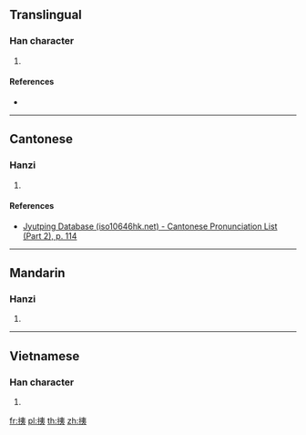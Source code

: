{{character info/new}}
==Translingual==

===Han character===
{{Han char|rn=64|rad=手|as=06|sn=9|four=|canj=QKN|ids=⿰扌夷}}

# {{defn|Han|sort=手06}}

====References====
* {{Han ref|kx=0431.160|dkj=12073|hdz=31868.100|uh=6317|ud=25367}}

----

==Cantonese==

===Hanzi===
{{yue-hanzi|jyut=[[kyut3]]|y=kyut3}}

# {{defn|lang=yue|sort=手06}}

====References====
* [http://www.iso10646hk.net/jp/document/download.jsp Jyutping Database (iso10646hk.net) - Cantonese Pronunciation List (Part 2), p. 114]

----

==Mandarin==

===Hanzi===
{{cmn-hanzi|pin=[[jué]] ([[jue2]])|wg=chüeh<sup>2</sup>}}

# {{defn|lang=cmn|sort=手06}}

----

==Vietnamese==

===Han character===
{{vi-readings|rs=手06|hanviet=dí}}

# {{defn|lang=vi|sort=手06}}

[[fr:挗]]
[[pl:挗]]
[[th:挗]]
[[zh:挗]]